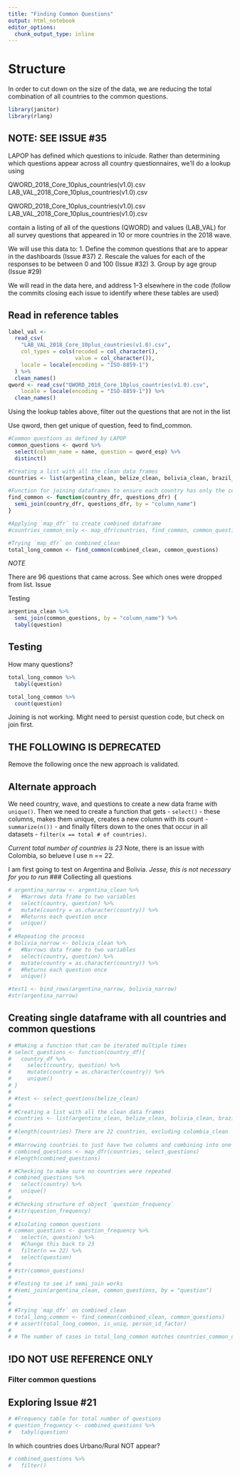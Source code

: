 ```yaml
---
title: "Finding Common Questions"
output: html_notebook
editor_options: 
  chunk_output_type: inline
---
```


# Structure
In order to cut down on the size of the data, we are reducing the total combination of all countries to the common questions.

```r
library(janitor)
library(rlang)
```


## NOTE: SEE ISSUE #35

LAPOP has defined which questions to inlcude. Rather than determining which questions appear across all country questionnaires, we'll do a lookup using 

QWORD_2018_Core_10plus_countries(v1.0).csv
LAB_VAL_2018_Core_10plus_countries(v1.0).csv

QWORD_2018_Core_10plus_countries(v1.0).csv
LAB_VAL_2018_Core_10plus_countries(v1.0).csv

contain a listing of all of the questions (QWORD) and values (LAB_VAL) for all survey questions that appeared in 10 or more countries in the 2018 wave. 

We will use this data to:
1. Define the common questions that are to appear in the dashboards (Issue #37)
2. Rescale the values for each of the responses to be between 0 and 100 (Issue #32)
3. Group by age group (Issue #29)

We will read in the data here, and address 1-3 elsewhere in the code (follow the commits closing each issue to identify where these tables are used)

## Read in reference tables

```r
label_val <-
  read_csv(
    "LAB_VAL_2018_Core_10plus_countries(v1.0).csv",
    col_types = cols(recoded = col_character(),
                     value = col_character()),
    locale = locale(encoding = "ISO-8859-1")
  ) %>%
  clean_names()
qword <- read_csv("QWORD_2018_Core_10plus_countries(v1.0).csv", 
    locale = locale(encoding = "ISO-8859-1")) %>%
  clean_names()
```

Using the lookup tables above, filter out the questions that are not in the list

Use qword, then get unique of question, feed to find_common.



```r
#Common questions as defined by LAPOP 
common_questions <- qword %>%
  select(column_name = name, question = qword_esp) %>%
  distinct()

#Creating a list with all the clean data frames
countries <- list(argentina_clean, belize_clean, bolivia_clean, brazil_clean, canada_clean, chile_clean, costa_clean, ecuador_clean, elsalvador_clean, guatemala_clean, guyana_clean, honduras_clean, jamaica_clean, mexico_clean, nicaragua_clean, panama_clean, paraguay_clean, peru_clean, suriname_clean, uruguay_clean, usa_clean, venezuela_clean) #colombia_clean not resolved

#Function for joining dataframes to ensure each country has only the common questions
find_common <- function(country_dfr, questions_dfr) {
  semi_join(country_dfr, questions_dfr, by = "column_name")
}

#Applying `map_dfr` to create combined dataframe
#countries_common_only <- map_dfr(countries, find_common, common_questions)

#Trying `map_dfr` on combined_clean
total_long_common <- find_common(combined_clean, common_questions) 

```

*NOTE*

There are 96 questions that came across. See which ones were dropped from list. Issue

Testing
```r
argentina_clean %>%
  semi_join(common_questions, by = "column_name") %>%
  tabyl(question)
```

## Testing

How many questions?
```r
total_long_common %>%
  tabyl(question) 

total_long_common %>%
  count(question)
```

Joining is not working. Might need to persist question code, but check on join first. 













## THE FOLLOWING IS DEPRECATED

Remove the following once the new approach is validated.

## Alternate approach
We need country, wave, and questions to create a new data frame with `unique()`. Then we need to create a function that gets - `select()` - these columns, makes them unique, creates a new column with its count - `summarize(n())` - and finally filters down to the ones that occur in all datasets - `filter(x == total # of countries)`.

*Current total number of countries is 23* Note, there is an issue with Colombia, so belueve I use n == 22.

I am first going to test on Argentina and Bolivia.
*Jesse, this is not necessary for you to run*
### Collecting all questions
```r
# argentina_narrow <- argentina_clean %>% 
#   #Narrows data frame to two variables
#   select(country, question) %>% 
#   mutate(country = as.character(country)) %>% 
#   #Returns each question once
#   unique()
# 
# #Repeating the process
# bolivia_narrow <- bolivia_clean %>% 
#   #Narrows data frame to two variables
#   select(country, question) %>% 
#   mutate(country = as.character(country)) %>% 
#   #Returns each question once
#   unique()

#test1 <- bind_rows(argentina_narrow, bolivia_narrow)
#str(argentina_narrow)
```

## Creating single dataframe with all countries and common questions
```r
# #Making a function that can be iterated multiple times
# select_questions <- function(country_df){
#   country_df %>% 
#     select(country, question) %>% 
#     mutate(country = as.character(country)) %>% 
#     unique()
# }
# 
# #test <- select_questions(belize_clean)
# 
# #Creating a list with all the clean data frames
# countries <- list(argentina_clean, belize_clean, bolivia_clean, brazil_clean, canada_clean, chile_clean, costa_clean, ecuador_clean, elsalvador_clean, guatemala_clean, guyana_clean, honduras_clean, jamaica_clean, mexico_clean, nicaragua_clean, panama_clean, paraguay_clean, peru_clean, suriname_clean, uruguay_clean, usa_clean, venezuela_clean) #colombia_clean not resolved
# 
# #length(countries) There are 22 countries, excluding colombia_clean
# 
# #Narrowing countries to just have two columns and combining into one data frame
# combined_questions <- map_dfr(countries, select_questions)
# #length(combined_questions)


```


```r
# #Checking to make sure no countries were repeated
# combined_questions %>% 
#   select(country) %>% 
#   unique()
# 
# #Checking structure of object `question_frequency`
# #str(question_frequency)
# 
# #Isolating common questions
# common_questions <- question_frequency %>% 
#   select(n, question) %>% 
#   #Change this back to 23
#   filter(n == 22) %>% 
#   select(question)
# 
# #str(common_questions)
# 
# #Testing to see if semi_join works
# #semi_join(argentina_clean, common_questions, by = "question")
# 
# 
# #Trying `map_dfr` on combined_clean
# total_long_common <- find_common(combined_clean, common_questions) 
# # assert(total_long_common, is_uniq, person_id_factor)
# 
# # The number of cases in total_long_common matches countries_common_only, so it has only common questions. 
```

## !DO NOT USE REFERENCE ONLY

### Filter common questions



## Exploring Issue #21

```r
# #Frequency table for total number of questions
# question_frequency <- combined_questions %>% 
#   tabyl(question)
```

In which countries does Urbano/Rural NOT appear?
```r
# combined_questions %>% 
#   filter()

```

